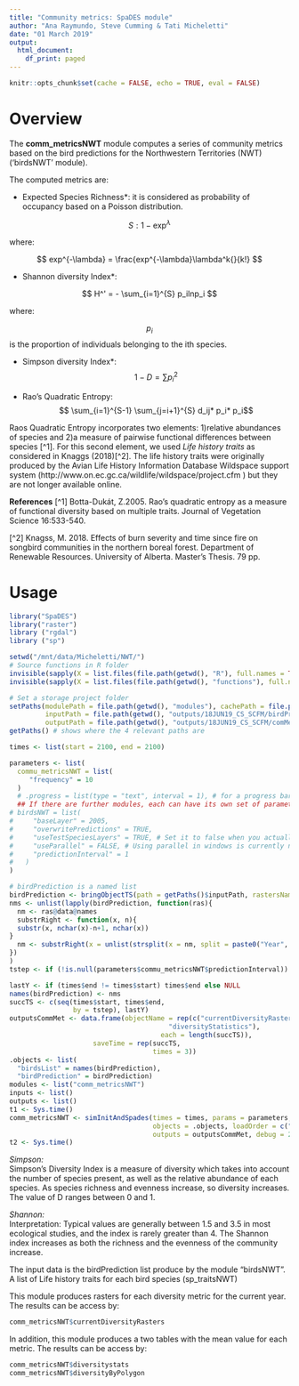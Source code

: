 ```yaml
---
title: "Community metrics: SpaDES module"
author: "Ana Raymundo, Steve Cumming & Tati Micheletti" 
date: "01 March 2019"
output:
  html_document:
    df_print: paged
---
```

```r
knitr::opts_chunk$set(cache = FALSE, echo = TRUE, eval = FALSE)
```

# Overview

The **comm_metricsNWT** module computes a series of community metrics based on the bird predictions for the Northwestern Territories (NWT) ('birdsNWT' module).

The computed metrics are:

 * Expected Species Richness*: it is considered as probability of occupancy based on a Poisson distribution. 

 $$ S: 1 - \exp^{\lambda}$$  

 where:  

 $$ exp^{-\lambda} = \frac{exp^{-\lambda}\lambda^k{}{k!} $$
 
 * Shannon diversity Index*: 

 $$ H^' = - \sum_{i=1}^{S} p_ilnp_i $$

where:

$$p_i$$ is the proportion of individuals belonging to the ith species.

 * Simpson diversity Index*: 
 $$ 1-D = \sum p_i^2 $$

 * Rao's Quadratic Entropy: $$ \sum_{i=1}^{S-1} \sum_{j=i+1}^{S} d_ij* p_i* p_i$$

 Raos Quadratic Entropy incorporates two elements: 1)relative abundances of species and 2)a measure of pairwise functional differences between species [^1]. For this second element, we used *Life history traits* as considered in Knaggs (2018)[^2]. 
 The life history traits were originally produced by the Avian Life History Information Database Wildspace support system (http://www.on.ec.gc.ca/wildlife/wildspace/project.cfm ) but they are not longer available online. 


**References**
[^1] Botta-Dukát, Z.2005. Rao's quadratic entropy as a measure of functional diversity based on multiple traits. Journal of Vegetation Science 16:533-540. 

[^2] Knagss, M. 2018. Effects of burn severity and time since fire on songbird communities in the northern boreal forest. Department of Renewable Resources. University of Alberta. Master's Thesis. 79 pp.

# Usage

```r
library("SpaDES")
library("raster")
library ("rgdal")
library ("sp") 

setwd("/mnt/data/Micheletti/NWT/")
# Source functions in R folder
invisible(sapply(X = list.files(file.path(getwd(), "R"), full.names = TRUE), FUN = source))
invisible(sapply(X = list.files(file.path(getwd(), "functions"), full.names = TRUE), FUN = source))

# Set a storage project folder
setPaths(modulePath = file.path(getwd(), "modules"), cachePath = file.path(getwd(), "cache"),
         inputPath = file.path(getwd(), "outputs/18JUN19_CS_SCFM/birdPredictions"), 
         outputPath = file.path(getwd(), "outputs/18JUN19_CS_SCFM/comMetrics"))
getPaths() # shows where the 4 relevant paths are

times <- list(start = 2100, end = 2100)

parameters <- list(
  commu_metricsNWT = list(
     "frequency" = 10
  )
  # .progress = list(type = "text", interval = 1), # for a progress bar
  ## If there are further modules, each can have its own set of parameters:
# birdsNWT = list(
#     "baseLayer" = 2005,
#     "overwritePredictions" = TRUE,
#     "useTestSpeciesLayers" = TRUE, # Set it to false when you actually have results from LandR_Biomass simulations to run it with
#     "useParallel" = FALSE, # Using parallel in windows is currently not working.
#     "predictionInterval" = 1
#   )
)

# birdPrediction is a named list
birdPrediction <- bringObjectTS(path = getPaths()$inputPath, rastersNamePattern = c("predicted", times$start))
nms <- unlist(lapply(birdPrediction, function(ras){
  nm <- ras@data@names
  substrRight <- function(x, n){
  substr(x, nchar(x)-n+1, nchar(x))
}
  nm <- substrRight(x = unlist(strsplit(x = nm, split = paste0("Year", times$start))), n = 4)
})
)
tstep <- if (!is.null(parameters$commu_metricsNWT$predictionInterval)) parameters$commu_metricsNWT$predictionInterval else 1

lastY <- if (times$end != times$start) times$end else NULL
names(birdPrediction) <- nms
succTS <- c(seq(times$start, times$end, 
                by = tstep), lastY)
outputsCommMet <- data.frame(objectName = rep(c("currentDiversityRasters","diversityByPolygon", 
                                        "diversityStatistics"), 
                                      each = length(succTS)),
                     saveTime = rep(succTS, 
                                    times = 3))
.objects <- list(
  "birdsList" = names(birdPrediction),
  "birdPrediction" = birdPrediction)
modules <- list("comm_metricsNWT")
inputs <- list()
outputs <- list()
t1 <- Sys.time()
comm_metricsNWT <- simInitAndSpades(times = times, params = parameters, modules = modules,
                                    objects = .objects, loadOrder = c("birdsNWT","comm_metricsNWT"), 
                                    outputs = outputsCommMet, debug = 2)
t2 <- Sys.time()
```

*Simpson:*  
Simpson's Diversity Index is a measure of diversity which takes into account the number of species present, as well as the relative abundance of each species. As species richness and evenness increase, so diversity increases. The value of D ranges between 0 and 1.

*Shannon:*  
Interpretation: Typical values are generally between 1.5 and 3.5 in most ecological studies, and the index is rarely greater than 4. The Shannon index increases as both the richness and the evenness of the community increase. 

The input data is the birdPrediction list produce by the module "birdsNWT".
A list of Life history traits for each bird species (sp_traitsNWT)

This module produces rasters for each diversity metric for the current year. The results can be access by:
```r
comm_metricsNWT$currentDiversityRasters
```

In addition, this module produces a two tables with the mean value for each metric. The results can be access by:
```r
comm_metricsNWT$diversitystats
comm_metricsNWT$diversityByPolygon
```